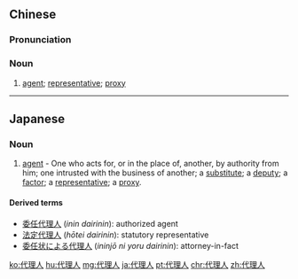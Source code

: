 ==Chinese==
{{zh-forms|type=21}}

===Pronunciation===
{{zh-pron
|m=dàilǐrén
|c=doi6 lei5 jan4
|mn=tāi-lí-jîn/tāi-lí-lîn
|cat=n
}}

===Noun===
{{zh-noun}}

# [[agent]]; [[representative]]; [[proxy]]

----

==Japanese==
{{ja-kanjitab|だい|り|にん}}

===Noun===
{{ja-noun|だいりにん}}

# [[agent]] - One who acts for, or in the place of, another, by authority from him; one intrusted with the business of another; a [[substitute]]; a [[deputy]]; a [[factor]]; a [[representative]]; a [[proxy]].

====Derived terms====
* [[委任代理人]] (''inin dairinin''): authorized agent
* [[法定代理人]] (''hōtei dairinin''): statutory representative
* [[委任状による代理人]] (''ininjō ni yoru dairinin''): attorney-in-fact

[[ko:代理人]]
[[hu:代理人]]
[[mg:代理人]]
[[ja:代理人]]
[[pt:代理人]]
[[chr:代理人]]
[[zh:代理人]]